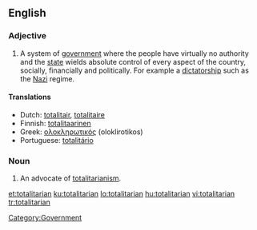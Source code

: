 ==English==

===Adjective===
{{en-adj}}

# A system of [[government]] where the people have virtually no authority and the [[state]] wields absolute control of every aspect of the country, socially, financially and politically. For example a [[dictatorship]] such as the [[Nazi]] regime.
[[Category:Government]]

====Translations====
*Dutch: [[totalitair]], [[totalitaire]]
*Finnish: [[totalitaarinen]]
*Greek: [[ολοκληρωτικός]] (oloklirotikos) {{m}}
*Portuguese: [[totalitário]]

===Noun===
{{en-noun}}

# An advocate of [[totalitarianism]].

[[et:totalitarian]]
[[ku:totalitarian]]
[[lo:totalitarian]]
[[hu:totalitarian]]
[[vi:totalitarian]]
[[tr:totalitarian]]